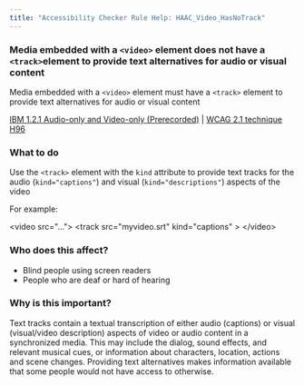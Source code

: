 ```yaml
---
title: "Accessibility Checker Rule Help: HAAC_Video_HasNoTrack"
---
```


<div className="toolHelp">
<Row>
<Column colLg={11} colMd={5} colSm={4} className="toolMain">

<div id="locLevel"></div>

### Media embedded with a `<video>` element does not have a `<track>`element to provide text alternatives for audio or visual content
Media embedded with a `<video>` element must have a `<track>` element to provide text alternatives for audio or visual content

[IBM 1.2.1 Audio-only and Video-only (Prerecorded)](http://www.ibm.com/able/guidelines/ci162/audio_and_video.html) | [WCAG 2.1 technique H96](https://www.w3.org/WAI/WCAG21/Techniques/html/H96)

<div id="locSnippet"></div>

### What to do

Use the `<track>` element with the `kind` attribute to provide text tracks for the audio (`kind="captions"`) and visual (`kind="descriptions"`) aspects of the video

For example:

<CodeSnippet type="multi" light={true}>&lt;video src="..."&gt;
      &lt;track src="myvideo.srt" kind="captions" &gt;
&lt;/video&gt;</CodeSnippet>

</Column>
<Column colLg={5} colMd={3} colSm={4} className="toolLeft">

### Who does this affect?

* Blind people using screen readers
* People who are deaf or hard of hearing

### Why is this important?

Text tracks contain a textual transcription of either audio (captions) or visual (visual/video description) aspects of video or audio content in a synchronized media. This may include the dialog, sound effects, and relevant musical cues, or information about characters, location, actions and scene changes. Providing text alternatives makes information available that some people would not have access to otherwise.

</Column>
</Row>
</div>

